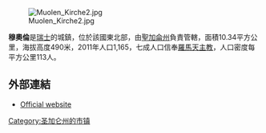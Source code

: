 [[Image:Muolen_Kirche2.jpg|right]]

'''穆奧倫'''是[[瑞士|瑞士]]的城鎮，位於該國東北部，由[[聖加侖州|聖加侖州]]負責管轄，面積10.34平方公里，海拔高度490米，2011年人口1,165，七成人口信奉[[羅馬天主教|羅馬天主教]]，人口密度每平方公里113人。

==外部連結==
* [http://www.muolen.ch Official website] {{Wayback|url=http://www.muolen.ch/ |date=20090612082815 }}

{{Switzerland-geo-stub}}
[[Category:圣加仑州的市镇|Category:圣加仑州的市镇]]